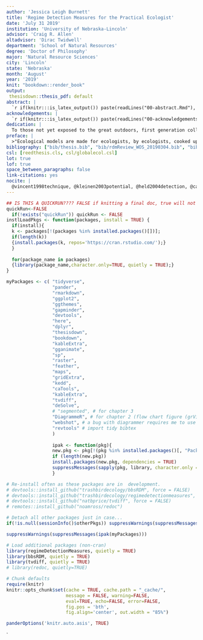 ```yaml
---
author: 'Jessica Leigh Burnett'
title: 'Regime Detection Measures for the Practical Ecologist'
date: 'July 31 2019'
institution: 'University of Nebraska-Lincoln'
advisor: 'Craig R. Allen'
altadvisor: 'Dirac Twidwell'
department: 'School of Natural Resources'
degree: 'Doctor of Philosophy'
major: 'Natural Resource Sciences'
city: 'Lincoln'
state: 'Nebraska'
month: 'August'
year: '2019'
knit: "bookdown::render_book"
output: 
 thesisdown::thesis_pdf: default
abstract: |
  `r if(knitr:::is_latex_output()) paste(readLines("00-abstract.Rmd"), collapse = '\n  ')`
acknowledgements: |
  `r if(knitr:::is_latex_output()) paste(readLines("00-acknowledgements.Rmd"), collapse = '\n  ')`
dedication: |
  To those not yet exposed to the great outdoors, first generation college students, Mike Moulton, S, and to myself. 
preface: |
  >"Ecological models are made for ecologists, by ecologists, cooked up for consumption by ecologists" &mdash;  unknown
bibliography: ["bib/thesis.bib", "bib/rdmReview_WOS_20190304.bib", "bib/rdmMethodsReview.bib","bib/packages.bib", "bib/thesis2.bib"]
csl: [reedthesis.cls, csl/globalecol.csl]
lot: true
lof: true
space_between_paragraphs: false
link-citations: yes
nocite: | 
  @vincent1998technique, @kleinen2003potential, @held2004detection, @carpenter2008leading, @ives2003estimating, @livina2007modified, @biggs2009turning, @andersen_ecological_2009, , @carpenter2006rising, @guttal2008changing, @biggs2009turning, @seekell2011conditional, @carpenterBrock2011early, @ives2012detecting, @carpenter2011early, @ives2012detecting, @carpenter2010early, @ducre2003comparison, @jo2016bayesian, @mauget2003multidecadal, @karl1987approach, @pettitt1979non, @goossens1987recognize, @yonetani1993detection, @alexandersson1986homogeneity, @solow1987testing, @oerlemans1978objective, @buishand1982some, @francis1994decadal, @buishand1982some, @moustakides2009numerical, @brock_variance_2006, @cazelles2008wavelet, @karl1987approach, @rodionov_sequential_2005, @ebbesmeyer19911976, @fath_regime_2003, @solow_test_2005,  @lanzante1996resistant, @gal2010novel,  @tong1990nonlinear, @see gal2010novel,  @he2008new, @pawlowski_identification_2008, @rodionov2004sequential, @parparov2017quantifying, @parparov2015quantifying, @lade2012early, @baker2010new, @qi2016resilience, @pawlowski_identification_2008, @mantua_methods_2004, @wang2011application, @yin2017methods, @easterling1995new, @groger2011analyses, @peterson1998ecological, @zurlini2014early, @tidyverse, @bbsRDM, @regimeDetectionMeasures, @tvdiff, @pander, @ggplot2, @ggthemes, @gapminder, @devtools, @here, @dplyr, @kableExtra, @sp, @raster, @sp2, @bookdown, @rmarkdown, @webshot, @revtools, @revtools2, @base, @maps, @kedd, @gridExtra, @caTools, @deSolve, @DiagrammeR
---
```

```r
## IS THIS A QUICKRUN???? FALSE if knitting a final doc, true will not knit all simulations becaues time expensive # i think i disabled this, though?
quickRun<-FALSE
  if(!exists("quickRun")) quickRun <- FALSE
instlLoadPkgs <- function(packages, install = TRUE) {
  if(install){
  k <- packages[!(packages %in% installed.packages()[])];
  if(length(k))
  {install.packages(k, repos='https://cran.rstudio.com/');}
  }
  
  for(package_name in packages)
  {library(package_name,character.only=TRUE, quietly = TRUE);}
}

myPackages <- c( "tidyverse",
                 "pander",
                 "rmarkdown",
                 "ggplot2", 
                 "ggthemes", 
                 "gapminder",
                 "devtools", 
                 "here", 
                 "dplyr",
                 "thesisdown",
                 "bookdown",
                 "kableExtra", 
                 "gganimate", 
                 "sp", 
                 "raster",
                 "feather", 
                 "maps",
                 "gridExtra",
                 "kedd", 
                 "caTools", 
                 "kableExtra",
                 "tvdiff",
                 "deSolve", 
                 # "segmented", # for chapter 3
                 "DiagrammeR", # for chapter 2 (flow chart figure (grViz))
                 "webshot", # a bug with diagrammer requires me to use this when printing to .pdf
                 "revtools" # import tidy bibtex
                 )
                 
                 ipak <- function(pkg){
                 new.pkg <- pkg[!(pkg %in% installed.packages()[, "Package"])]
                 if (length(new.pkg))
                 install.packages(new.pkg, dependencies = TRUE)
                 suppressMessages(sapply(pkg, library, character.only = TRUE))
                 }

# Re-install often as these packages are in  development.
# devtools::install_github("trashbirdecology/bbsRDM", force = FALSE)
# devtools::install_github("trashbirdecology/regimedetectionmeasures", force = FALSE)
# devtools::install_github("natbprice/tvdiff", force = FALSE)
# remotes::install_github("noamross/redoc")

```


```r
# Detach all other packages just in case...
if(!is.null(sessionInfo()$otherPkgs)) suppressWarnings(suppressMessages(lapply(paste('package:', names(sessionInfo()$otherPkgs),sep=""), detach,character.only=TRUE,unload=TRUE)))

suppressWarnings(suppressMessages(ipak(myPackages)))
```

```r
# Load additional packages (non-cran)
library(regimeDetectionMeasures, quietly = TRUE) 
library(bbsRDM, quietly = TRUE)
library(tvdiff, quietly = TRUE)
# library(redoc, quietly=TRUE)
```

```r
# Chunk defaults
require(knitr)
knitr::opts_chunk$set(cache = TRUE, cache.path = "_cache/",
                      message = FALSE, warning=FALSE,
                      eval=TRUE, echo=FALSE, error=FALSE,
                      fig.pos = 'bth',
                      fig.align='center', out.width = "85%")
```

```r
panderOptions('knitr.auto.asis', TRUE)
```

`